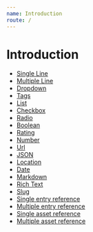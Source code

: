 ```yaml
---
name: Introduction
route: /
---
```


# Introduction

- [Single Line](/single-line)
- [Multiple Line](/multiple-line)
- [Dropdown](/dropdown)
- [Tags](/tags)
- [List](/list)
- [Checkbox](/checkbox)
- [Radio](/radio)
- [Boolean](/boolean)
- [Rating](/rating)
- [Number](/number)
- [Url](/url)
- [JSON](/json)
- [Location](/location)
- [Date](/date)
- [Markdown](/markdown)
- [Rich Text](/rich-text)
- [Slug](/slug)
- [Single entry reference](/single-entry-reference)
- [Multiple entry reference](/multiple-entry-reference)
- [Single asset reference](/single-asset-reference)
- [Multiple asset reference](/multiple-asset-reference)
